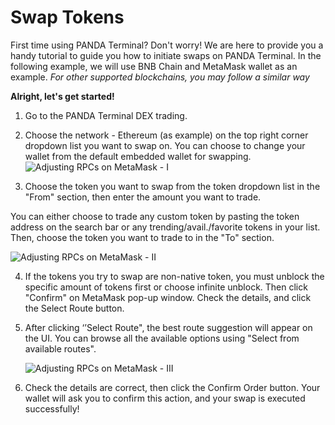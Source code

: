 # Swap Tokens

First time using PANDA Terminal? Don't worry! We are here to provide you a handy tutorial to guide you how to initiate swaps on PANDA Terminal. In the following example, we will use BNB Chain and MetaMask wallet as an example. _For other supported blockchains, you may follow a similar way_

**Alright, let's get started!**

1. Go to the PANDA Terminal DEX trading.

2. Choose the network - Ethereum (as example) on the top right corner dropdown list you want to swap on. You can choose to change your wallet from the default embedded wallet for swapping.
   ![Adjusting RPCs on MetaMask - I](./../../../assets/images/swap-token-1.png)
3. Choose the token you want to swap from the token dropdown list in the "From" section, then enter the amount you want to trade.

You can either choose to trade any custom token by pasting the token address on the search bar or any trending/avail./favorite tokens in your list. Then, choose the token you want to trade to in the "To" section.

![Adjusting RPCs on MetaMask - II](./../../../assets/images/swap-token-2.png)

4. If the tokens you try to swap are non-native token, you must unblock the specific amount of tokens first or choose infinite unblock. Then click "Confirm" on MetaMask pop-up window. Check the details, and click the Select Route button.

5. After clicking ‘’Select Route", the best route suggestion will appear on the UI. You can browse all the available options using "Select from available routes".

   ![Adjusting RPCs on MetaMask - III](./../../../assets/images/swap-token-3.png)

6. Check the details are correct, then click the Confirm Order button. Your wallet will ask you to confirm this action, and your swap is executed successfully!
